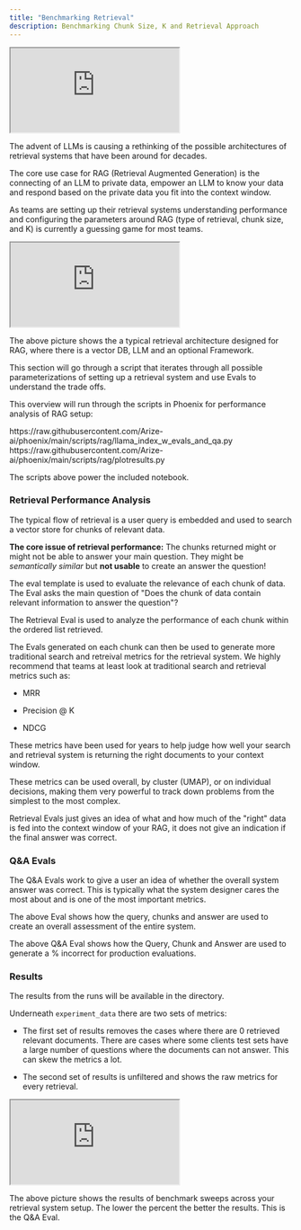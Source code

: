 ```yaml
---
title: "Benchmarking Retrieval"
description: Benchmarking Chunk Size, K and Retrieval Approach
---
```


<Frame caption="Video That Reviews the Material">
    <iframe src="https://cdn.iframe.ly/1GQt34b" width={1000} height={380} allowFullScreen scrolling="no" allow="accelerometer *; clipboard-write *; encrypted-media *; gyroscope *; picture-in-picture *; web-share *;"></iframe>
</Frame>

The advent of LLMs is causing a rethinking of the possible architectures of retrieval systems that have been around for decades.

The core use case for RAG (Retrieval Augmented Generation) is the connecting of an LLM to private data, empower an LLM to know your data and respond based on the private data you fit into the context window.

As teams are setting up their retrieval systems understanding performance and configuring the parameters around RAG (type of retrieval, chunk size, and K) is currently a guessing game for most teams.

<Frame>
    <iframe src="https://cdn.iframe.ly/0eI71K3y" width={1000} height={400} allowFullScreen></iframe>
</Frame>

The above picture shows the a typical retrieval architecture designed for RAG, where there is a vector DB, LLM and an optional Framework.

This section will go through a script that iterates through all possible parameterizations of setting up a retrieval system and use Evals to understand the trade offs.

This overview will run through the scripts in Phoenix for performance analysis of RAG setup:

<Card href="https://raw.githubusercontent.com/Arize-ai/phoenix/main/scripts/rag/llama_index_w_evals_and_qa.py" >
    https://raw.githubusercontent.com/Arize-ai/phoenix/main/scripts/rag/llama_index_w_evals_and_qa.py
</Card>

<Card href="https://raw.githubusercontent.com/Arize-ai/phoenix/main/scripts/rag/plotresults.py" >
    https://raw.githubusercontent.com/Arize-ai/phoenix/main/scripts/rag/plotresults.py
</Card>

The scripts above power the included notebook.

### Retrieval Performance Analysis

The typical flow of retrieval is a user query is embedded and used to search a vector store for chunks of relevant data.

**The core issue of retrieval performance:** The chunks returned might or might not be able to answer your main question. They might be *semantically similar* but **not usable** to create an answer the question!

The eval template is used to evaluate the relevance of each chunk of data. The Eval asks the main question of "Does the chunk of data contain relevant information to answer the question"?

The Retrieval Eval is used to analyze the performance of each chunk within the ordered list retrieved.

The Evals generated on each chunk can then be used to generate more traditional search and retreival metrics for the retrieval system. We highly recommend that teams at least look at traditional search and retrieval metrics such as:

* MRR

* Precision @ K

* NDCG

These metrics have been used for years to help judge how well your search and retrieval system is returning the right documents to your context window.

These metrics can be used overall, by cluster (UMAP), or on individual decisions, making them very powerful to track down problems from the simplest to the most complex.

Retrieval Evals just gives an idea of what and how much of the "right" data is fed into the context window of your RAG, it does not give an indication if the final answer was correct.

### Q\&A Evals

The Q\&A Evals work to give a user an idea of whether the overall system answer was correct. This is typically what the system designer cares the most about and is one of the most important metrics.

The above Eval shows how the query, chunks and answer are used to create an overall assessment of the entire system.

The above Q\&A Eval shows how the Query, Chunk and Answer are used to generate a % incorrect for production evaluations.

### Results

The results from the runs will be available in the directory.

Underneath `experiment_data` there are two sets of metrics:

* The first set of results removes the cases where there are 0 retrieved relevant documents. There are cases where some clients test sets have a large number of questions where the documents can not answer. This can skew the metrics a lot.

* The second set of results is unfiltered and shows the raw metrics for every retrieval.

<Frame>
    <iframe src="https://cdn.iframe.ly/fKRPd38h" width={1000} height={400} allowFullScreen></iframe>
</Frame>

The above picture shows the results of benchmark sweeps across your retrieval system setup. The lower the percent the better the results. This is the Q\&A Eval.


